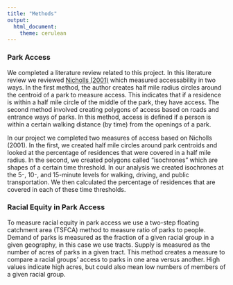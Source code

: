 ```yaml
---
title: "Methods"
output: 
  html_document:
    theme: cerulean
---
```


### Park Access

We completed a literature review related to this project. In this literature review we reviewed [Nicholls (2001)](https://www.tandfonline.com/doi/abs/10.1080/13606710110084651) which measured accessability in two ways. In the first method, the author creates half mile radius circles around the centroid of a park to measure access. This indicates that if a residence is within a half mile circle of the middle of the park, they have access. The second method involved creating polygons of access based on roads and entrance ways of parks. In this method, access is defined if a person is within a certain walking distance (by time) from the openings of a park.

In our project we completed two measures of access based on Nicholls (2001). In the first, we created half mile circles around park centroids and looked at the percentage of residences that were covered in a half mile radius. In the second, we created polygons called "isochrones" which are shapes of a certain time threshold. In our analysis we created isochrones at the 5-, 10-, and 15-minute levels for walking, driving, and public transportation. We then calculated the percentage of residences that are covered in each of these time thresholds.

### Racial Equity in Park Access

To measure racial equity in park access we use a two-step floating catchment area (TSFCA) method to measure ratio of parks to people. Demand of parks is measured as the fraction of a given racial group in a given geography, in this case we use tracts. Supply is measured as the number of acres of parks in a given tract. This method creates a measure to compare a racial groups' access to parks in one area versus another. High values indicate high acres, but could also mean low numbers of members of a given racial group.




